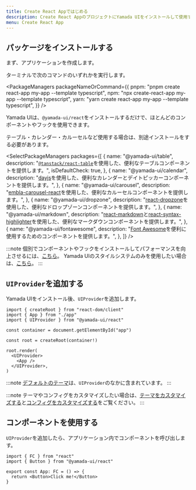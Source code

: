 ```yaml
---
title: Create React Appではじめる
description: Create React AppのプロジェクトにYamada UIをインストールして使用するためのガイド。
menu: Create React App
---
```


## パッケージをインストールする

まず、アプリケーションを作成します。

ターミナルで次のコマンドのいずれかを実行します。

<PackageManagers
  packageNameOrCommand={{
    pnpm: "pnpm create react-app my-app --template typescript",
    npm: "npx create-react-app my-app --template typescript",
    yarn: "yarn create react-app my-app --template typescript",
  }}
/>

Yamada UIは、`@yamada-ui/react`をインストールするだけで、ほとんどのコンポーネントやフックを使用できます。

<PackageManagers packageNameOrCommand="@yamada-ui/react" />

テーブル・カレンダー・カルーセルなど使用する場合は、別途インストールをする必要があります。

<SelectPackageManagers
  packages={[
    {
      name: "@yamada-ui/table",
      description:
        "[`@tanstack/react-table`](https://tanstack.com/table/v8)を使用した、便利なテーブルコンポーネントを提供します。",
      isDefaultCheck: true,
    },
    {
      name: "@yamada-ui/calendar",
      description:
        "[dayjs](https://day.js.org/)を使用した、便利なカレンダーとデイトピッカーコンポーネントを提供します。",
    },
    {
      name: "@yamada-ui/carousel",
      description:
        "[embla-carousel-react](https://www.embla-carousel.com/)を使用した、便利なカルーセルコンポーネントを提供します。",
    },
    {
      name: "@yamada-ui/dropzone",
      description:
        "[react-dropzone](https://react-dropzone.js.org/)を使用した、便利なドロップゾーンコンポーネントを提供します。",
    },
    {
      name: "@yamada-ui/markdown",
      description:
        "[react-markdown](https://remarkjs.github.io/react-markdown/)と[react-syntax-highlighter](https://react-syntax-highlighter.github.io/react-syntax-highlighter/demo/)を使用した、便利なマークダウンコンポーネントを提供します。",
    },
    {
      name: "@yamada-ui/fontawesome",
      description:
        "[Font Awesome](https://fontawesome.com/)を便利に使用するためのコンポーネントを提供します。",
    },
  ]}
/>

:::note
個別でコンポーネントやフックをインストールしてパフォーマンスを向上させるには、[こちら](/getting-started/installation/individually)。
Yamada UIのスタイルシステムのみを使用したい場合は、[こちら](/getting-started/installation/minimal)。
:::

## `UIProvider`を追加する

Yamada UIをインストール後、`UIProvider`を追加します。

```tsx live=false title=index.tsx highlight={10,12}
import { createRoot } from "react-dom/client"
import { App } from "./app"
import { UIProvider } from "@yamada-ui/react"

const container = document.getElementById("app")

const root = createRoot(container!)

root.render(
  <UIProvider>
    <App />
  </UIProvider>,
)
```

:::note
[デフォルトのテーマ](/styled-system/theming/default-theme)は、`UIProvider`のなかに含まれています。
:::

:::note
テーマやコンフィグをカスタマイズしたい場合は、[テーマをカスタマイズする](/styled-system/theming/customize-theme)と[コンフィグをカスタマイズする](/styled-system/configure/customize-config)をご覧ください。
:::

## コンポーネントを使用する

`UIProvider`を追加したら、アプリケーション内でコンポーネントを呼び出します。

```tsx live=false title=app.tsx
import { FC } from "react"
import { Button } from "@yamada-ui/react"

export const App: FC = () => {
  return <Button>Click me!</Button>
}
```
